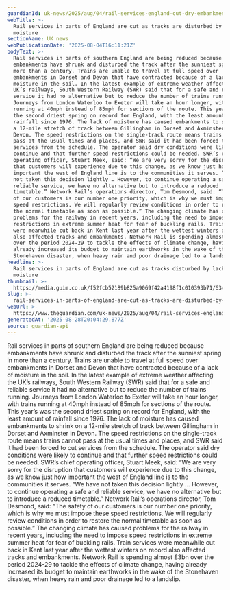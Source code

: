 ```yaml
---
guardianId: uk-news/2025/aug/04/rail-services-england-cut-dry-embankments-disturb-track
webTitle: >-
  Rail services in parts of England are cut as tracks are disturbed by lack of
  moisture
sectionName: UK news
webPublicationDate: '2025-08-04T16:11:21Z'
bodyText: >-
  Rail services in parts of southern England are being reduced because
  embankments have shrunk and disturbed the track after the sunniest spring in
  more than a century. Trains are unable to travel at full speed over
  embankments in Dorset and Devon that have contracted because of a lack of
  moisture in the soil. In the latest example of extreme weather affecting the
  UK’s railways, South Western Railway (SWR) said that for a safe and reliable
  service it had no alternative but to reduce the number of trains running.
  Journeys from London Waterloo to Exeter will take an hour longer, with trains
  running at 40mph instead of 85mph for sections of the route. This year’s was
  the second driest spring on record for England, with the least amount of
  rainfall since 1976. The lack of moisture has caused embankments to shrink on
  a 12-mile stretch of track between Gillingham in Dorset and Axminster in
  Devon. The speed restrictions on the single-track route means trains cannot
  pass at the usual times and places, and SWR said it had been forced to cut
  services from the schedule. The operator said dry conditions were likely to
  continue and that further speed restrictions could be needed. SWR’s chief
  operating officer, Stuart Meek, said: “We are very sorry for the disruption
  that customers will experience due to this change, as we know just how
  important the west of England line is to the communities it serves. “We have
  not taken this decision lightly … However, to continue operating a safe and
  reliable service, we have no alternative but to introduce a reduced
  timetable.” Network Rail’s operations director, Tom Desmond, said: “The safety
  of our customers is our number one priority, which is why we must impose these
  speed restrictions. We will regularly review conditions in order to restore
  the normal timetable as soon as possible.” The changing climate has caused
  problems for the railway in recent years, including the need to impose speed
  restrictions in extreme summer heat for fear of buckling rails. Train services
  were meanwhile cut back in Kent last year after the wettest winters on record
  also affected tracks and embankments. Network Rail is spending almost £3bn
  over the period 2024-29 to tackle the effects of climate change, having
  already increased its budget to maintain earthworks in the wake of the
  Stonehaven disaster, when heavy rain and poor drainage led to a landslip.
headline: >-
  Rail services in parts of England are cut as tracks disturbed by lack of
  moisture
thumbnail: >-
  https://media.guim.co.uk/f52fcb52189b825a9069f42a4198f1c010393b71/634_0_4169_3337/500.jpg
slug: >-
  rail-services-in-parts-of-england-are-cut-as-tracks-are-disturbed-by-lack-of-moisture
webUrl: >-
  https://www.theguardian.com/uk-news/2025/aug/04/rail-services-england-cut-dry-embankments-disturb-track
generatedAt: '2025-08-28T20:04:29.877Z'
source: guardian-api
---
```

Rail services in parts of southern England are being reduced because embankments have shrunk and disturbed the track after the sunniest spring in more than a century. Trains are unable to travel at full speed over embankments in Dorset and Devon that have contracted because of a lack of moisture in the soil. In the latest example of extreme weather affecting the UK’s railways, South Western Railway (SWR) said that for a safe and reliable service it had no alternative but to reduce the number of trains running. Journeys from London Waterloo to Exeter will take an hour longer, with trains running at 40mph instead of 85mph for sections of the route. This year’s was the second driest spring on record for England, with the least amount of rainfall since 1976. The lack of moisture has caused embankments to shrink on a 12-mile stretch of track between Gillingham in Dorset and Axminster in Devon. The speed restrictions on the single-track route means trains cannot pass at the usual times and places, and SWR said it had been forced to cut services from the schedule. The operator said dry conditions were likely to continue and that further speed restrictions could be needed. SWR’s chief operating officer, Stuart Meek, said: “We are very sorry for the disruption that customers will experience due to this change, as we know just how important the west of England line is to the communities it serves. “We have not taken this decision lightly … However, to continue operating a safe and reliable service, we have no alternative but to introduce a reduced timetable.” Network Rail’s operations director, Tom Desmond, said: “The safety of our customers is our number one priority, which is why we must impose these speed restrictions. We will regularly review conditions in order to restore the normal timetable as soon as possible.” The changing climate has caused problems for the railway in recent years, including the need to impose speed restrictions in extreme summer heat for fear of buckling rails. Train services were meanwhile cut back in Kent last year after the wettest winters on record also affected tracks and embankments. Network Rail is spending almost £3bn over the period 2024-29 to tackle the effects of climate change, having already increased its budget to maintain earthworks in the wake of the Stonehaven disaster, when heavy rain and poor drainage led to a landslip.
